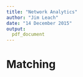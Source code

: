 ```yaml
---
title: "Network Analytics"
author: "Jim Leach"
date: "14 December 2015"
output:
  pdf_document
---
```


# Matching